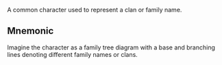 A common character used to represent a clan or family name.

## Mnemonic

Imagine the character as a family tree diagram with a base and branching lines denoting different
family names or clans.
